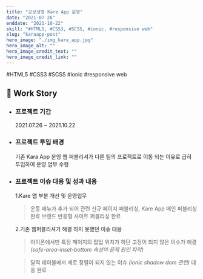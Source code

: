 ```yaml
---
title: "교보생명 Kare App 운영"
date: "2021-07-26"
enddate: "2021-10-22"
skill: "#HTML5, #CSS3, #SCSS, #ionic, #responsive web"
slug: "karaapp-post"
hero_image: "./img_kare_app.jpg"
hero_image_alt: ""
hero_image_credit_text: ""
hero_image_credit_link: ""
---
```


<div className="badge-wrap">
  <span className="badge badge-html">#HTML5</span>
  <span className="badge badge-css">#CSS3</span>
  <span className="badge badge-css">#SCSS</span>
  <span className="badge badge-react">#ionic</span>
  <span className="badge badge-rwd">#responsive web</span>
</div>

## 🎤 Work Story

- ### 프로젝트 기간

  2021.07.26 ~ 2021.10.22

- ### 프로젝트 투입 배경

  기존 Kara App 운영 웹 퍼블리셔가 다른 팀의 프로젝트로 이동 되는 이유로 급히 투입하여 운영 업무 수행

- ### 프로젝트 이슈 대응 및 성과 내용

  1.Kare 앱 부분 개선 및 운영업무

  > 운동 메뉴가 추가 되어 관련 신규 페이지 퍼블리싱, Kare App 메인 퍼블리싱 완료
  > 브랜드 반응형 사이트 퍼블리싱 완료

  2.기존 웹퍼블리셔가 해결 하지 못했던 이슈 대응

  > 아이폰에서만 특정 페이지의 팝업 위치가 하단 고정이 되지 않은 이슈가 해결 _(safe-area-inset-bottom 속성이 문제 원인 파악)_

  > 달력 테이블에서 세로 정렬이 되지 않는 이슈 _(ionic shadow dom 관련)_ 대응 완료
